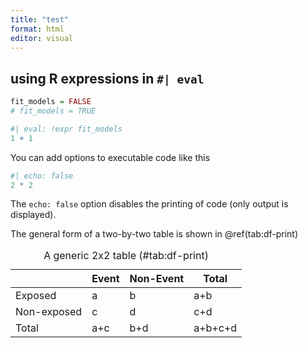 ```yaml
---
title: "test"
format: html
editor: visual
---
```


## using R expressions in `#| eval`
```r
fit_models = FALSE
# fit_models = TRUE
```


```r
#| eval: !expr fit_models
1 + 1
```

You can add options to executable code like this

```r
#| echo: false
2 * 2
```

The `echo: false` option disables the printing of code (only output is displayed).




The general form of a two-by-two table is shown in \@ref(tab:df-print)

|               | Event | Non-Event | Total
|-------------- | ------ | ---------- | ----- 
|Exposed        | a      | b | a+b
|Non-exposed    | c      | d | c+d
|Total         | a+c   | b+d | a+b+c+d

: A generic 2x2 table (\#tab:df-print)